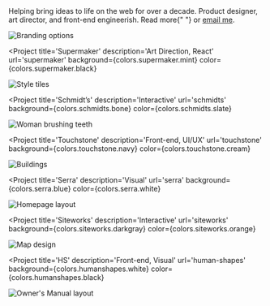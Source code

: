 

<!-- TODO: SEO -->

<Container text>
  <Text fontSize={32}>
    Helping bring ideas to life on the web for over a decade. Product designer,
    art director, and front-end engineerish. <Link to="/about">Read more</Link>{" "}
    or <a href="mailto:eric@eric.rowan.com">email me</a>.
  </Text>
</Container>

<Container grid width={sizes.x_large} alignItems='center'>
<Project
  title='Changelog'
  description='Front-end, UI/UX'
  url='changelog'
  background={colors.changelog.black}
  color={colors.changelog.green}
>

![Branding options](../images/changelog/podcasts-brand.jpg)

</Project>

<Project
  title='Supermaker'
  description='Art Direction, React'
  url='supermaker'
  background={colors.supermaker.mint}
  color={colors.supermaker.black}
>

![Style tiles](../images/supermaker/style-tiles-4b.jpg)

</Project>

<Project
  title='Schmidt’s'
  description='Interactive'
  url='schmidts'
  background={colors.schmidts.bone}
  color={colors.schmidts.slate}
>

![Woman brushing teeth](../images/schmidts/woman-smile.jpg)

</Project>

<Project
  title='Touchstone'
  description='Front-end, UI/UX'
  url='touchstone'
  background={colors.touchstone.navy}
  color={colors.touchstone.cream}
>

![Buildings](../images/touchstone/featured.jpg)

</Project>

<Project
  title='Serra'
  description='Visual'
  url='serra'
  background={colors.serra.blue}
  color={colors.serra.white}
>

![Homepage layout](../images/serra/wholesale-page-3.jpg)

</Project>

<Project
  title='Siteworks'
  description='Interactive'
  url='siteworks'
  background={colors.siteworks.darkgray}
  color={colors.siteworks.orange}
>

![Map design](../images/siteworks/map-2.png)

</Project>

<Project
  title='HS'
  description='Front-end, Visual'
  url='human-shapes'
  background={colors.humanshapes.white}
  color={colors.humanshapes.black}
>

![Owner's Manual layout](../images/human-shapes/owners-manual-2.jpg)

</Project>
</Container>
